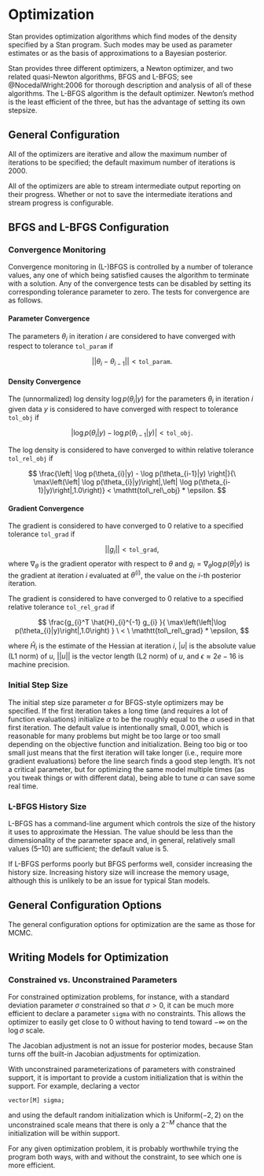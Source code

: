 

# Optimization {#optimization-algorithms.chapter}

Stan provides optimization algorithms which find modes of the density
specified by a Stan program. Such modes may be used as parameter
estimates or as the basis of approximations to a Bayesian posterior.

Stan provides three different optimizers, a Newton optimizer, and two
related quasi-Newton algorithms, BFGS and L-BFGS; see
@NocedalWright:2006 for thorough description and analysis of
all of these algorithms. The L-BFGS algorithm is the default
optimizer. Newton's method is the least efficient of the three, but
has the advantage of setting its own stepsize.

## General Configuration

All of the optimizers are iterative and allow the maximum number of
iterations to be specified;  the default maximum number of iterations
is 2000.

All of the optimizers are able to stream intermediate output reporting
on their progress.  Whether or not to save the intermediate iterations
and stream progress is configurable.

## BFGS and L-BFGS Configuration

### Convergence Monitoring {-}

Convergence monitoring in (L-)BFGS is controlled by a number of
tolerance values, any one of which being satisfied causes the
algorithm to terminate with a solution. Any of the convergence tests
can be disabled by setting its corresponding tolerance parameter to
zero.  The tests for convergence are as follows.

#### Parameter Convergence {-}

The parameters $\theta_i$ in iteration $i$ are considered to have
converged with respect to tolerance `tol_param` if

$$
|| \theta_{i} - \theta_{i-1} || < \mathtt{tol\_param}.
$$


#### Density Convergence {-}

The (unnormalized) log density
$\log p(\theta_{i}|y)$ for the parameters $\theta_i$ in iteration $i$
given data $y$ is considered to have converged with
respect to tolerance `tol_obj` if

$$
\left| \log p(\theta_{i}|y) - \log p(\theta_{i-1}|y) \right| <
\mathtt{tol\_obj}.
$$

The log density is considered to have converged to within
relative tolerance `tol_rel_obj` if

$$
\frac{\left| \log p(\theta_{i}|y) - \log p(\theta_{i-1}|y) \right|}{\
  \max\left(\left| \log p(\theta_{i}|y)\right|,\left| \log
      p(\theta_{i-1}|y)\right|,1.0\right)}
 < \mathtt{tol\_rel\_obj} * \epsilon.
$$



#### Gradient Convergence {-}

The gradient is considered to have converged to 0 relative to a
specified tolerance `tol_grad` if

$$
|| g_{i} || < \mathtt{tol\_grad},
$$
where $\nabla_{\theta}$ is the gradient operator with respect to
$\theta$ and $g_{i} = \nabla_{\theta} \log p(\theta | y)$ is the gradient at
iteration $i$ evaluated at $\theta^{(i)}$, the value on the $i$-th posterior iteration.

The gradient is considered to have converged to 0 relative to a
specified relative tolerance
`tol_rel_grad` if

$$
\frac{g_{i}^T \hat{H}_{i}^{-1} g_{i} }{ \max\left(\left|\log
p(\theta_{i}|y)\right|,1.0\right) }
\ < \
\mathtt{tol\_rel\_grad} * \epsilon,
$$

where $\hat{H}_{i}$ is the estimate of the Hessian at iteration $i$,
$|u|$ is the absolute value (L1 norm) of $u$, $||u||$ is the vector
length (L2 norm) of $u$, and $\epsilon \approx 2e-16$ is machine
precision.


### Initial Step Size {-}

The initial step size parameter $\alpha$ for BFGS-style optimizers may
be specified. If the first iteration takes a long time (and requires a
lot of function evaluations) initialize $\alpha$ to be the roughly
equal to the $\alpha$ used in that first iteration. The default value
is intentionally small, 0.001, which is reasonable for many problems
but might be too large or too small depending on the objective
function and initialization. Being too big or too small just means
that the first iteration will take longer (i.e., require more gradient
evaluations) before the line search finds a good step length. It's not
a critical parameter, but for optimizing the same model multiple times
(as you tweak things or with different data), being able to tune
$\alpha$ can save some real time.


### L-BFGS History Size {-}

L-BFGS has a command-line argument which controls the size of the
history it uses to approximate the Hessian. The value should be less than
the dimensionality of the parameter space and, in general, relatively
small values (5--10) are sufficient; the default value is 5.

If L-BFGS performs poorly but BFGS performs well, consider increasing
the history size. Increasing history size will increase the
memory usage, although this is unlikely to be an issue for typical
Stan models.


## General Configuration Options

The general configuration options for optimization are the same as
those for MCMC.


## Writing Models for Optimization

### Constrained vs. Unconstrained Parameters {-}

For constrained optimization problems, for instance, with a standard
deviation parameter $\sigma$ constrained so that $\sigma > 0$, it can
be much more efficient to declare a parameter `sigma` with no
constraints.  This allows the optimizer to easily get close to 0
without having to tend toward $-\infty$ on the $\log \sigma$ scale.

The Jacobian adjustment is not an issue for posterior modes, because
Stan turns off the built-in Jacobian adjustments for optimization.

With unconstrained parameterizations of parameters with constrained
support, it is important to provide a custom initialization that is
within the support.  For example, declaring a vector

```
vector[M] sigma;
```

and using the default random initialization which is
$\mathsf{Uniform}(-2, 2)$ on the unconstrained scale means that there
is only a $2^{-M}$ chance that the initialization will be within
support.

For any given optimization problem, it is probably worthwhile trying
the program both ways, with and without the constraint, to see which
one is more efficient.
